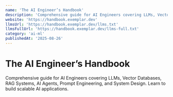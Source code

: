 ```yaml
---
name: 'The AI Engineer’s Handbook'
description: 'Comprehensive guide for AI Engineers covering LLMs, Vector Databases, RAG Systems, AI Agents, Prompt Engineering, and System Design. Learn to build scalable AI applications.'
website: 'https://handbook.exemplar.dev'
llmsUrl: 'https://handbook.exemplar.dev/llms.txt'
llmsFullUrl: 'https://handbook.exemplar.dev/llms-full.txt'
category: 'ai-ml'
publishedAt: '2025-08-26'
---
```


# The AI Engineer’s Handbook

Comprehensive guide for AI Engineers covering LLMs, Vector Databases, RAG Systems, AI Agents, Prompt Engineering, and System Design. Learn to build scalable AI applications.
